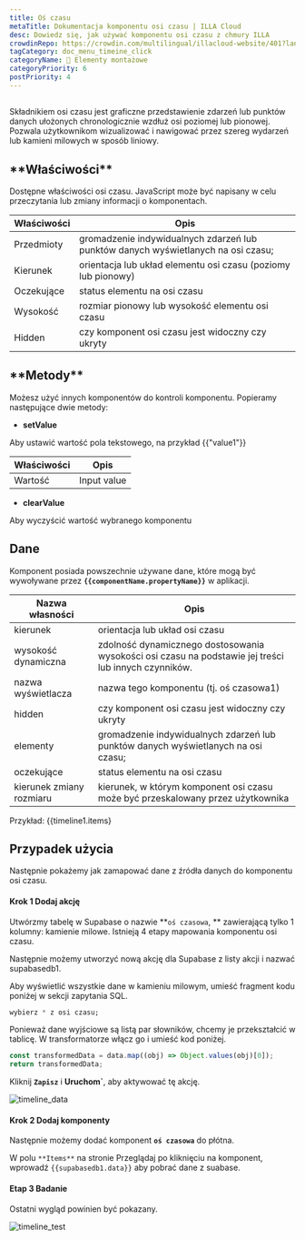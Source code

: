 ```yaml
---
title: Oś czasu
metaTitle: Dokumentacja komponentu osi czasu | ILLA Cloud
desc: Dowiedz się, jak używać komponentu osi czasu z chmury ILLA
crowdinRepo: https://crowdin.com/multilingual/illacloud-website/401?languages=pl&filter=basic&value=0
tagCategory: doc_menu_timeine_click
categoryName: 🧬 Elementy montażowe
categoryPriority: 6
postPriority: 4
---
```


## <h2 hidden>Czym jest oś czasu?</h2>

Składnikiem osi czasu jest graficzne przedstawienie zdarzeń lub punktów danych ułożonych chronologicznie wzdłuż osi poziomej lub pionowej. Pozwala użytkownikom wizualizować i nawigować przez szereg wydarzeń lub kamieni milowych w sposób liniowy.

## \***\*Właściwości\*\***

Dostępne właściwości osi czasu. JavaScript może być napisany w celu przeczytania lub zmiany informacji o komponentach.

| Właściwości     | Opis                                                                                |
| --------------- | ----------------------------------------------------------------------------------- |
| Przedmioty      | gromadzenie indywidualnych zdarzeń lub punktów danych wyświetlanych na osi czasu;   |
| Kierunek        | orientacja lub układ elementu osi czasu (poziomy lub pionowy)                       |
| Oczekujące      | status elementu na osi czasu                                                        |
| Wysokość        | rozmiar pionowy lub wysokość elementu osi czasu                                     |
| Hidden          | czy komponent osi czasu jest widoczny czy ukryty                                    |

## \***\*Metody\*\***

Możesz użyć innych komponentów do kontroli komponentu. Popieramy następujące dwie metody:

-   **setValue**

Aby ustawić wartość pola tekstowego, na przykład {{"value1"}}

| Właściwości  | Opis        |
| ------------ | ----------- |
| Wartość      | Input value |

-   **clearValue**

Aby wyczyścić wartość wybranego komponentu

## Dane

Komponent posiada powszechnie używane dane, które mogą być wywoływane przez **`{{componentName.propertyName}}`** w aplikacji.

| Nazwa własności          | Opis                                                                                                       |
| ------------------------ | ---------------------------------------------------------------------------------------------------------- |
| kierunek                 | orientacja lub układ osi czasu                                                                             |
| wysokość dynamiczna      | zdolność dynamicznego dostosowania wysokości osi czasu na podstawie jej treści lub innych czynników.       |
| nazwa wyświetlacza       | nazwa tego komponentu (tj. oś czasowa1)                                                                    |
| hidden                   | czy komponent osi czasu jest widoczny czy ukryty                                                           |
| elementy                 | gromadzenie indywidualnych zdarzeń lub punktów danych wyświetlanych na osi czasu;                          |
| oczekujące               | status elementu na osi czasu                                                                               |
| kierunek zmiany rozmiaru | kierunek, w którym komponent osi czasu może być przeskalowany przez użytkownika                            |

Przykład: {{timeline1.items}

## Przypadek użycia

Następnie pokażemy jak zamapować dane z źródła danych do komponentu osi czasu.

#### Krok 1 Dodaj akcję

Utwórzmy tabelę w Supabase o nazwie **`oś czasowa`, ** zawierającą tylko 1 kolumny: kamienie milowe. Istnieją 4 etapy mapowania komponentu osi czasu.

Następnie możemy utworzyć nową akcję dla Supabase z listy akcji i nazwać supabasedb1.

Aby wyświetlić wszystkie dane w kamieniu milowym, umieść fragment kodu poniżej w sekcji zapytania SQL.

```sql
wybierz * z osi czasu;
```

Ponieważ dane wyjściowe są listą par słowników, chcemy je przekształcić w tablicę. W transformatorze włącz go i umieść kod poniżej.

```jsx
const transformedData = data.map((obj) => Object.values(obj)[0]);
return transformedData;
```

Kliknij **`Zapisz`** i **Uruchom\`**, aby aktywować tę akcję.

![timeline_data](https://cdn.illacloud.com/official-website/img/official-site/components/timeline_data.jpg)

#### Krok 2 Dodaj komponenty

Następnie możemy dodać komponent **`oś czasowa`** do płótna.

W polu `**Items**` na stronie Przeglądaj po kliknięciu na komponent, wprowadź `{{supabasedb1.data}}` aby pobrać dane z suabase.

#### Etap 3 Badanie

Ostatni wygląd powinien być pokazany.

![timeline_test](https://cdn.illacloud.com/official-website/img/official-site/components/timeline_test.jpg)
